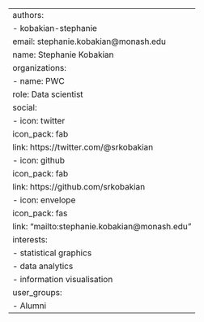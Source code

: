 ---
authors:
- kobakian-stephanie
email: stephanie.kobakian@monash.edu
name: Stephanie Kobakian
organizations:
- name: PWC
role: Data scientist
social:
- icon: twitter
  icon_pack: fab
  link: https://twitter.com/@srkobakian
- icon: github
  icon_pack: fab
  link: https://github.com/srkobakian
- icon: envelope
  icon_pack: fas
  link: "mailto:stephanie.kobakian@monash.edu"
interests:
- statistical graphics
- data analytics
- information visualisation
user_groups:
- Alumni
---
